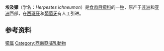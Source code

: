 {{Speciesbox
| name = 埃及獴
| image = Lydekker - Egyptian Mongoose.jpg
| image_caption = 
| status = lc | status_system = IUCN3.1
| status_ref = <ref name="iucn">{{IUCN2008|assessors=Herrero, J., Cavallini, P. & Palomares, F. |year=2008|id=41613|title=Herpestes ichneumon|downloaded=2013年5月21日}}</ref>
| genus = Herpestes
| species = ichneumon
| authority =（[[卡尔·林奈|Linnaeus]]，1758）
| range_map = Egyptian Mongoose area.png
| range_map_caption = 埃及獴分布区域<br/>（绿色 - 原产地，红色 - 引进）
}}
'''埃及獴'''（学名：''Herpestes ichneumon''）是[[食肉目|食肉目]][[獴科|獴科]]的一[[物种|种]]，原产于[[非洲|非洲]]和[[亚洲|亚洲]]西部，在[[西班牙|西班牙]]和[[葡萄牙|葡萄牙]]有人工引进。

==参考资料==
{{reflist}}
{{Taxonbar|from=Q649306}}

[[Category:獴属|]]
[[Category:西南亞哺乳動物|Category:西南亞哺乳動物]]